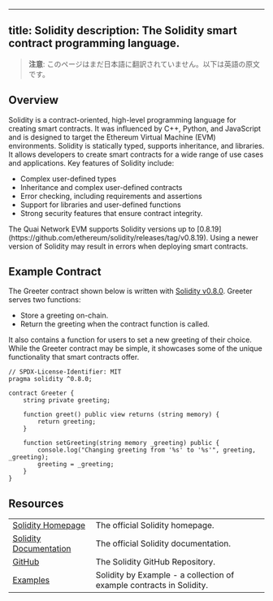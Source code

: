 <!-- AUTO-GENERATED-CONTENT:START (ENGLISH-COPY) -->
---
title: Solidity
description: The Solidity smart contract programming language.
---

> **注意**: このページはまだ日本語に翻訳されていません。以下は英語の原文です。

## Overview

Solidity is a contract-oriented, high-level programming language for creating smart contracts. It was influenced by C++, Python, and JavaScript and is designed to target the Ethereum Virtual Machine (EVM) environments. Solidity is statically typed, supports inheritance, and libraries. It allows developers to create smart contracts for a wide range of use cases and applications. Key features of Solidity include:

- Complex user-defined types
- Inheritance and complex user-defined contracts
- Error checking, including requirements and assertions
- Support for libraries and user-defined functions
- Strong security features that ensure contract integrity.

<Warning>
  The Quai Network EVM supports Solidity versions up to
  [0.8.19](https://github.com/ethereum/solidity/releases/tag/v0.8.19). Using a
  newer version of Solidity may result in errors when deploying smart contracts.
</Warning>

## Example Contract

The Greeter contract shown below is written with [Solidity v0.8.0](https://docs.soliditylang.org/en/v0.8.0/). Greeter serves two functions:

- Store a greeting on-chain.
- Return the greeting when the contract function is called.

It also contains a function for users to set a new greeting of their choice. While the Greeter contract may be simple, it showcases some of the unique functionality that smart contracts offer.

```solidity Greeter.sol
// SPDX-License-Identifier: MIT
pragma solidity ^0.8.0;

contract Greeter {
    string private greeting;

    function greet() public view returns (string memory) {
        return greeting;
    }

    function setGreeting(string memory _greeting) public {
        console.log("Changing greeting from '%s' to '%s'", greeting, _greeting);
        greeting = _greeting;
    }
}
```

## Resources

|                                                                              |                                                                      |
| ---------------------------------------------------------------------------- | -------------------------------------------------------------------- |
| [Solidity Homepage](https://soliditylang.org/)                               | The official Solidity homepage.                                      |
| [Solidity Documentation](https://docs.soliditylang.org/en/v0.8.19/)          | The official Solidity documentation.                                 |
| [GitHub](https://github.com/ethereum/solidity)                               | The Solidity GitHub Repository.                                      |
| [Examples](https://docs.soliditylang.org/en/latest/solidity-by-example.html) | Solidity by Example - a collection of example contracts in Solidity. |
